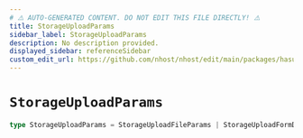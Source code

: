 ```yaml
---
# ⚠️ AUTO-GENERATED CONTENT. DO NOT EDIT THIS FILE DIRECTLY! ⚠️
title: StorageUploadParams
sidebar_label: StorageUploadParams
description: No description provided.
displayed_sidebar: referenceSidebar
custom_edit_url: https://github.com/nhost/nhost/edit/main/packages/hasura-storage-js/src/utils/types.ts#L45
---
```


# `StorageUploadParams`

```ts
type StorageUploadParams = StorageUploadFileParams | StorageUploadFormDataParams
```
